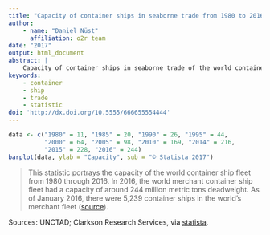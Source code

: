 ```yaml
---
title: "Capacity of container ships in seaborne trade from 1980 to 2016 (in million dwt)*"
author:
    - name: "Daniel Nüst"
      affiliation: o2r team
date: "2017"
output: html_document
abstract: |
    Capacity of container ships in seaborne trade of the world container ship fleet.
keywords:
    - container
    - ship
    - trade
    - statistic
doi: 'http://dx.doi.org/10.5555/666655554444'
---
```


```r
data <- c("1980" = 11, "1985" = 20, "1990" = 26, "1995" = 44,
          "2000" = 64, "2005" = 98, "2010" = 169, "2014" = 216,
          "2015" = 228, "2016" = 244)
barplot(data, ylab = "Capacity", sub = "© Statista 2017")
```

> This statistic portrays the capacity of the world container ship fleet from 1980 through 2016. In 2016, the world merchant container ship fleet had a capacity of around 244 million metric tons deadweight. As of January 2016, there were 5,239 container ships in the world's merchant fleet ([source](https://www.statista.com/statistics/264024/number-of-merchant-ships-worldwide-by-type/)).

Sources: UNCTAD; Clarkson Research Services, via [statista](https://www.statista.com/statistics/267603/capacity-of-container-ships-in-the-global-seaborne-trade/).